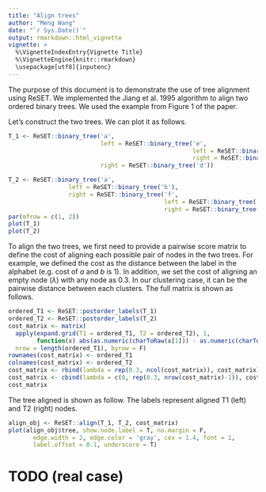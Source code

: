 ```yaml
---
title: "Align trees"
author: "Meng Wang"
date: "`r Sys.Date()`"
output: rmarkdown::html_vignette
vignette: >
  %\VignetteIndexEntry{Vignette Title}
  %\VignetteEngine{knitr::rmarkdown}
  \usepackage[utf8]{inputenc}
---
```


The purpose of this document is to demonstrate the use of tree alignment using ReSET. We implemented the Jiang et al. 1995 algorithm to align two ordered binary trees. We used the example from Figure 1 of the paper.

Let's construct the two trees. We can plot it as follows. 

```r
T_1 <- ReSET::binary_tree('a', 
                          left = ReSET::binary_tree('e',
                                                    left = ReSET::binary_tree('b'),
                                                    right = ReSET::binary_tree('c')),
                          right = ReSET::binary_tree('d'))

T_2 <- ReSET::binary_tree('a', 
                 left = ReSET::binary_tree('b'),
                 right = ReSET::binary_tree('f', 
                                            left = ReSET::binary_tree('c'),
                                            right = ReSET::binary_tree('d')))
par(mfrow = c(1, 2))
plot(T_1)
plot(T_2)
```

To align the two trees, we first need to provide a pairwise score matrix to define the cost of aligning each possible pair of nodes in the two trees. For example, we defined the cost as the distance between the label in the alphabet (e.g. cost of $a$ and $b$ is 1). In addition, we set the cost of aligning an empty node ($\lambda$) with any node as $0.3$. In our clustering case, it can be the pairwise distance between each clusters. The full matrix is shown as follows. 

```r
ordered_T1 <- ReSET::postorder_labels(T_1)
ordered_T2 <- ReSET::postorder_labels(T_2)
cost_matrix <- matrix(
  apply(expand.grid(T1 = ordered_T1, T2 = ordered_T2), 1, 
        function(x) abs(as.numeric(charToRaw(x[1])) - as.numeric(charToRaw(x[2])))),
  nrow = length(ordered_T1), byrow = F)
rownames(cost_matrix) <- ordered_T1
colnames(cost_matrix) <- ordered_T2
cost_matrix <- rbind(lambda = rep(0.3, ncol(cost_matrix)), cost_matrix)
cost_matrix <- cbind(lambda = c(0, rep(0.3, nrow(cost_matrix)-1)), cost_matrix)
cost_matrix
```

The tree aligned is shown as follow. The labels represent aligned T1 (left) and T2 (right) nodes. 

```r
align_obj <- ReSET::align(T_1, T_2, cost_matrix)
plot(align_obj$tree, show.node.label = T, no.margin = F, 
       edge.width = 2, edge.color = 'gray', cex = 1.4, font = 1, 
       label.offset = 0.1, underscore = T)
```

# TODO (real case)